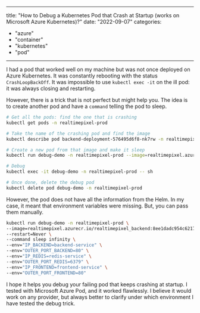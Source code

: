 
---
title: "How to Debug a Kubernetes Pod that Crash at Startup (works on Microsoft Azure Kubernetes)?"
date: "2022-09-07"
categories:
  - "azure"
  - "container"
  - "kubernetes"
  - "pod"
---

I had a pod that worked well on my machine but was not once deployed on Azure Kubernetes. It was constantly rebooting with the status `CrashLoopBackOff`. It was impossible to use `kubectl exec -it` on the ill pod: it was always closing and restarting.

However, there is a trick that is not perfect but might help you. The idea is to create another pod and have a `command` telling the pod to sleep.


```sh
# Get all the pods: find the one that is crashing
kubectl get pods -n realtimepixel-prod

# Take the name of the crashing pod and find the image
kubectl describe pod backend-deployment-576495d6f8-nk7rw -n realtimepixel-prod

# Create a new pod from that image and make it sleep
kubectl run debug-demo -n realtimepixel-prod --image=realtimepixel.azurecr.io/realtimepixel_backend:8ee1dadc954c6217270aaea47fbb8118dd3f1170 --restart=Never --command sleep infinity

# Debug
kubectl exec -it debug-demo -n realtimepixel-prod -- sh

# Once done, delete the debug pod
kubectl delete pod debug-demo -n realtimepixel-prod
```

However, the pod does not have all the information from the Helm. In my case, it meant that environment variables were missing. But, you can pass them manually.

```sh
kubectl run debug-demo -n realtimepixel-prod \
--image=realtimepixel.azurecr.io/realtimepixel_backend:8ee1dadc954c6217270aaea47fbb8118dd3f1170 \
--restart=Never \
--command sleep infinity \
--env="IP_BACKEND=backend-service" \
--env="OUTER_PORT_BACKEND=80" \
--env="IP_REDIS=redis-service" \
--env="OUTER_PORT_REDIS=6379" \
--env="IP_FRONTEND=frontend-service" \
--env="OUTER_PORT_FRONTEND=80"
```

I hope it helps you debug your failing pod that keeps crashing at startup. I tested with Microsoft Azure Pod, and it worked flawlessly. I believe it would work on any provider, but always better to clarify under which environment I have tested the debug trick.